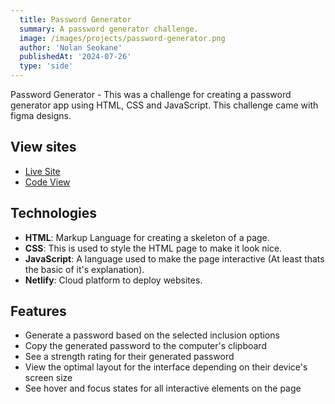 ```yaml
---
  title: Password Generator
  summary: A password generator challenge.
  image: /images/projects/password-generator.png
  author: 'Nolan Seokane'
  publishedAt: '2024-07-26'
  type: 'side'
---
```


Password Generator - This was a challenge for creating a password generator app
using HTML, CSS and JavaScript. This challenge came with figma designs.

## View sites

- [Live Site](https://nolan-password-generator.netlify.app/)
- [Code View](https://github.com/nseokaneJHB/password-generator)

## Technologies

- **HTML**: Markup Language for creating a skeleton of a page.
- **CSS**: This is used to style the HTML page to make it look nice.
- **JavaScript**: A language used to make the page interactive (At least thats
  the basic of it's explanation).
- **Netlify**: Cloud platform to deploy websites.

## Features

- Generate a password based on the selected inclusion options
- Copy the generated password to the computer's clipboard
- See a strength rating for their generated password
- View the optimal layout for the interface depending on their device's screen
  size
- See hover and focus states for all interactive elements on the page
